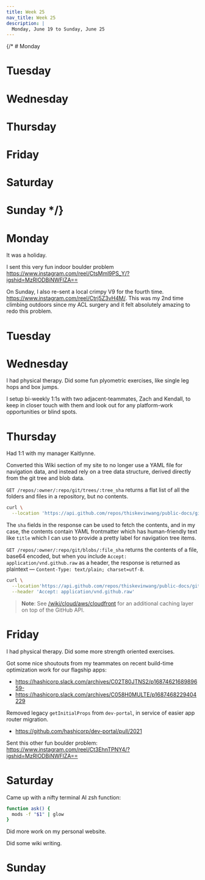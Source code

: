 ```yaml
---
title: Week 25
nav_title: Week 25
description: |
  Monday, June 19 to Sunday, June 25
---
```


{/* # Monday

# Tuesday

# Wednesday

# Thursday

# Friday

# Saturday

# Sunday */}


# Monday

It was a holiday. 

I sent this very fun indoor boulder problem https://www.instagram.com/reel/CtsMml9PS_Y/?igshid=MzRlODBiNWFlZA==

On Sunday, I also re-sent a local crimpy V9 for the fourth time. https://www.instagram.com/reel/Ctrj5Z3vH4M/.
This was my 2nd time climbing outdoors since my ACL surgery and it felt absolutely
amazing to redo this problem.


# Tuesday

# Wednesday

I had physical therapy. Did some fun plyometric exercises, like single leg hops and box jumps.

I setup bi-weekly 1:1s with two adjacent-teammates, Zach and Kendall, to keep in closer touch
with them and look out for any platform-work opportunities or blind spots.

# Thursday

Had 1:1 with my manager Kaitlynne.

Converted this Wiki section of my site to no longer use a YAML file for navigation data,
and instead rely on a tree data structure, derived directly from the git tree and blob data.

`GET /repos/:owner/:repo/git/trees/:tree_sha` returns a flat list of all the folders and files
in a repository, but no contents.

```bash
curl \
  --location 'https://api.github.com/repos/thiskevinwang/public-docs/git/trees/manifestless?recursive=0'
```

The `sha` fields in the response can be used to fetch the contents, and in my case, the contents
contain YAML frontmatter which has human-friendly text like `title` which I can use to provide
a pretty label for navigation tree items.

`GET /repos/:owner/:repo/git/blobs/:file_sha` returns the contents of a file, base64 encoded, but
when you include `Accept: application/vnd.github.raw` as a header, the response is returned as plaintext — 
`Content-Type: text/plain; charset=utf-8`.

```bash
curl \
  --location'https://api.github.com/repos/thiskevinwang/public-docs/git/blobs/6d71f922a0f925d26fdf6da99d19921cf6924baf' \
  --header 'Accept: application/vnd.github.raw'
```

> **Note**: See [/wiki/cloud/aws/cloudfront](/wiki/cloud/aws/cloudfront) for an additional caching layer
> on top of the GitHub API.

# Friday

I had physical therapy. Did some more strength oriented exercises.

Got some nice shoutouts from my teammates on recent build-time optimization work for our flagship apps:

- https://hashicorp.slack.com/archives/C02T80JTNS2/p1687462168989659- 
- https://hashicorp.slack.com/archives/C058H0MULTE/p1687468229404229

Removed legacy `getInitialProps` from `dev-portal`, in service of easier app router migration.
- https://github.com/hashicorp/dev-portal/pull/2021

Sent this other fun boulder problem: https://www.instagram.com/reel/Ct3EhnTPNY4/?igshid=MzRlODBiNWFlZA==

# Saturday

Came up with a nifty terminal AI zsh function:

```bash
function ask() {
  mods -f "$1" | glow
}
```

Did more work on my personal website.

Did some wiki writing.

# Sunday